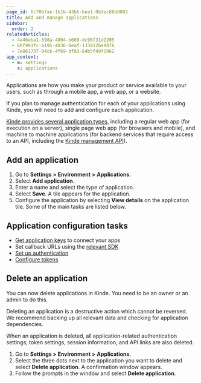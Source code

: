 ```yaml
---
page_id: 6c70b7ae-1b1b-43bb-bea1-9b3ec88dd082
title: Add and manage applications
sidebar:
  order: 2
relatedArticles:
  - 4a46eba1-598a-4804-b669-dc96f31d2205
  - 6bf993fc-a195-4836-8eaf-133812be8876
  - 7e861737-04c6-4f69-bf83-84b5f40f1962
app_context:
  - m: settings
    s: applications
---
```


Applications are how you make your product or service available to your users, such as through a mobile app, a web app, or a website.

If you plan to manage authentication for each of your applications using Kinde, you will need to add and configure each application.

[Kinde provides several application types](/build/applications/about-applications/), including a regular web app (for execution on a server), single page web app (for browsers and mobile), and machine to machine applications (for backend services that require access to an API, including the [Kinde management API](/developer-tools/kinde-api/connect-to-kinde-api/)).

## Add an application

1. Go to **Settings > Environment >** **Applications**.
2. Select **Add application**.
3. Enter a name and select the type of application.
4. Select **Save**. A tile appears for the application.
5. Configure the application by selecting **View details** on the application tile. Some of the main tasks are listed below.

## Application configuration tasks

- [Get application keys](/get-started/connect/getting-app-keys/) to connect your apps
- Set callback URLs using the [relevant SDK](/developer-tools/about/our-sdks/)
- [Set up authentication](/authenticate/authentication-methods/set-up-user-authentication/)
- [Configure tokens](/build/tokens/configure-tokens/)

## Delete an application

You can now delete applications in Kinde. You need to be an owner or an admin to do this.

<Aside type="danger">

Deleting an application is a destructive action which cannot be reversed. We recommend backing up all relevant data and checking for application dependencies.

</Aside>

When an application is deleted, all application-related authentication settings, token settings, session information, and API links are also deleted.

1. Go to **Settings > Environment >** **Applications**.
2. Select the three dots next to the application you want to delete and select **Delete application**. A confirmation window appears.
3. Follow the prompts in the window and select **Delete application**.
